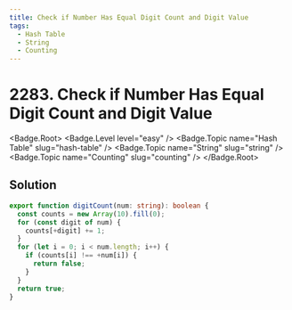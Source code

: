 ```yaml
---
title: Check if Number Has Equal Digit Count and Digit Value
tags:
  - Hash Table
  - String
  - Counting
---
```


# 2283. Check if Number Has Equal Digit Count and Digit Value

<Badge.Root>
  <Badge.Level level="easy" />
  <Badge.Topic name="Hash Table" slug="hash-table" />
  <Badge.Topic name="String" slug="string" />
  <Badge.Topic name="Counting" slug="counting" />
</Badge.Root>

## Solution

```typescript filename="solution.ts" copy
export function digitCount(num: string): boolean {
  const counts = new Array(10).fill(0);
  for (const digit of num) {
    counts[+digit] += 1;
  }
  for (let i = 0; i < num.length; i++) {
    if (counts[i] !== +num[i]) {
      return false;
    }
  }
  return true;
}
```

<ProblemLink
  codingSite="leetcode"
  href="https://leetcode.com/problems/check-if-number-has-equal-digit-count-and-digit-value"
  title="Check if Number Has Equal Digit Count and Digit Value"
/>
